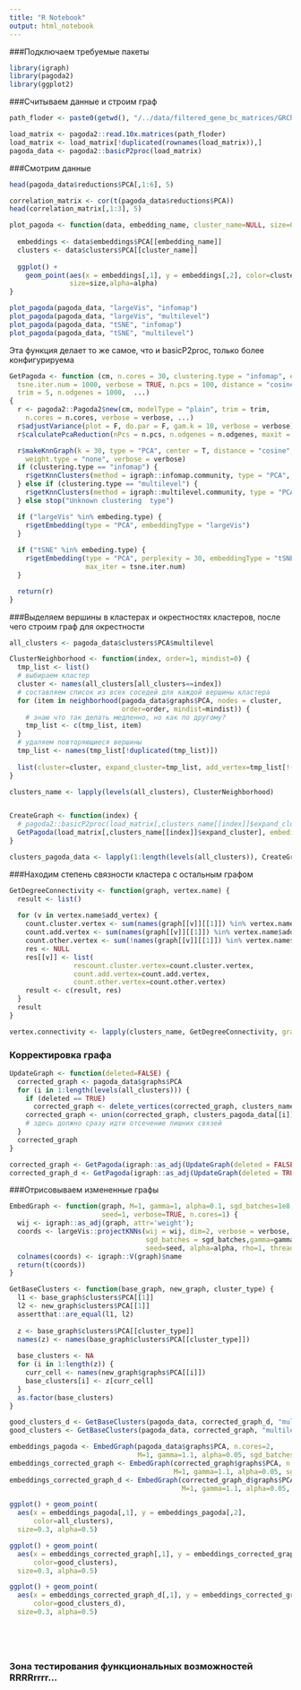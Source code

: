```yaml
---
title: "R Notebook"
output: html_notebook
---
```


###Подключаем требуемые пакеты
```r

library(igraph)
library(pagoda2)
library(ggplot2)

```

###Считываем данные и строим граф
```r

path_floder <- paste0(getwd(), "/../data/filtered_gene_bc_matrices/GRCh38")

load_matrix <- pagoda2::read.10x.matrices(path_floder)
load_matrix <- load_matrix[!duplicated(rownames(load_matrix)),]
pagoda_data <- pagoda2::basicP2proc(load_matrix)

```

###Смотрим данные
```r

head(pagoda_data$reductions$PCA[,1:6], 5)

```
```r

correlation_matrix <- cor(t(pagoda_data$reductions$PCA))
head(correlation_matrix[,1:3], 5)

```
```r

plot_pagoda <- function(data, embedding_name, cluster_name=NULL, size=0.3, alpha=0.5) {
  
  embeddings <- data$embeddings$PCA[[embedding_name]]
  clusters <- data$clusters$PCA[[cluster_name]]
  
  ggplot() + 
    geom_point(aes(x = embeddings[,1], y = embeddings[,2], color=clusters),
               size=size,alpha=alpha)
}

plot_pagoda(pagoda_data, "largeVis", "infomap")
plot_pagoda(pagoda_data, "largeVis", "multilevel")
plot_pagoda(pagoda_data, "tSNE", "infomap")
plot_pagoda(pagoda_data, "tSNE", "multilevel")

```

Эта функция делает то же самое, что и basicP2proc, только более конфигурируема
```r

GetPagoda <- function (cm, n.cores = 30, clustering.type = "infomap", embeding.type = "tSNE", 
  tsne.iter.num = 1000, verbose = TRUE, n.pcs = 100, distance = "cosine", 
  trim = 5, n.odgenes = 1000,  ...) 
{
  r <- pagoda2::Pagoda2$new(cm, modelType = "plain", trim = trim, 
    n.cores = n.cores, verbose = verbose, ...)
  r$adjustVariance(plot = F, do.par = F, gam.k = 10, verbose = verbose)
  r$calculatePcaReduction(nPcs = n.pcs, n.odgenes = n.odgenes, maxit = 1000)

  r$makeKnnGraph(k = 30, type = "PCA", center = T, distance = "cosine", 
    weight.type = "none", verbose = verbose)
  if (clustering.type == "infomap") {
    r$getKnnClusters(method = igraph::infomap.community, type = "PCA", name = "infomap")
  } else if (clustering.type == "multilevel") {
    r$getKnnClusters(method = igraph::multilevel.community, type = "PCA", name = "multilevel")
  } else stop("Unknown clustering  type")

  if ("largeVis" %in% embeding.type) {
    r$getEmbedding(type = "PCA", embeddingType = "largeVis")
  }
  
  if ("tSNE" %in% embeding.type) {
    r$getEmbedding(type = "PCA", perplexity = 30, embeddingType = "tSNE", 
                   max_iter = tsne.iter.num)
  }

  return(r)
}

```

###Выделяем вершины в кластерах и окрестностях кластеров, после чего строим граф для окрестности
```r

all_clusters <- pagoda_data$clusters$PCA$multilevel

ClusterNeighborhood <- function(index, order=1, mindist=0) {
  tmp_list <- list()
  # выбираем кластер
  cluster <- names(all_clusters[all_clusters==index])
  # составляем список из всех соседей для каждой вершины кластера
  for (item in neighborhood(pagoda_data$graphs$PCA, nodes = cluster, 
                            order=order, mindist=mindist)) {
    # знаю что так делать медленно, но как по другому?
    tmp_list <- c(tmp_list, item)
  }
  # удаляем повторяющиеся вершины
  tmp_list <- names(tmp_list[!duplicated(tmp_list)])
  
  list(cluster=cluster, expand_cluster=tmp_list, add_vertex=tmp_list[!(tmp_list %in% cluster)])
}

clusters_name <- lapply(levels(all_clusters), ClusterNeighborhood)


CreateGraph <- function(index) {
  # pagoda2::basicP2proc(load_matrix[,clusters_name[[index]]$expand_cluster])
  GetPagoda(load_matrix[,clusters_name[[index]]$expand_cluster], embeding.type = NULL)
}

clusters_pagoda_data <- lapply(1:length(levels(all_clusters)), CreateGraph)

```

###Находим степень связности кластера с остальным графом
```r

GetDegreeConnectivity <- function(graph, vertex.name) {
  result <- list()
  
  for (v in vertex.name$add_vertex) {
    count.cluster.vertex <- sum(names(graph[[v]][[1]]) %in% vertex.name$cluster)
    count.add.vertex <- sum(names(graph[[v]][[1]]) %in% vertex.name$add_vertex)
    count.other.vertex <- sum(!names(graph[[v]][[1]]) %in% vertex.name$expand_cluster)
    res <- NULL
    res[[v]] <- list(
                rescount.cluster.vertex=count.cluster.vertex,
                count.add.vertex=count.add.vertex,
                count.other.vertex=count.other.vertex)
    result <- c(result, res)
  }
  result
}

vertex.connectivity <- lapply(clusters_name, GetDegreeConnectivity, graph=pagoda_data$graphs$PCA)

```

### Корректировка графа 
```r

UpdateGraph <- function(deleted=FALSE) {
  corrected_graph <- pagoda_data$graphs$PCA
  for (i in 1:length(levels(all_clusters))) {
    if (deleted == TRUE)
      corrected_graph <- delete_vertices(corrected_graph, clusters_name[[i]]$cluster)
    corrected_graph <- union(corrected_graph, clusters_pagoda_data[[i]]$graphs$PCA)
    # здесь должно сразу идти отсечение лишних связей
  }
  corrected_graph
}

corrected_graph <- GetPagoda(igraph::as_adj(UpdateGraph(deleted = FALSE)), embeding.type = NULL)
corrected_graph_d <- GetPagoda(igraph::as_adj(UpdateGraph(deleted = TRUE)), embeding.type = NULL)

```

###Отрисовываем измененные графы
```r

EmbedGraph <- function(graph, M=1, gamma=1, alpha=0.1, sgd_batches=1e8,
                       seed=1, verbose=TRUE, n.cores=1) {
  wij <- igraph::as_adj(graph, attr='weight');
  coords <- largeVis::projectKNNs(wij = wij, dim=2, verbose = verbose,
                                  sgd_batches = sgd_batches,gamma=gamma, M=M,
                                  seed=seed, alpha=alpha, rho=1, threads=n.cores)
  colnames(coords) <- igraph::V(graph)$name
  return(t(coords))
}

```


```r

GetBaseClusters <- function(base_graph, new_graph, cluster_type) {
  l1 <- base_graph$clusters$PCA[[1]]
  l2 <- new_graph$clusters$PCA[[1]]
  assertthat::are_equal(l1, l2)
  
  z <- base_graph$clusters$PCA[[cluster_type]]
  names(z) <- names(base_graph$clusters$PCA[[cluster_type]])
  
  base_clusters <- NA
  for (i in 1:length(z)) {
    curr_cell <- names(new_graph$graphs$PCA[[i]])
    base_clusters[i] <- z[curr_cell]
  }
  as.factor(base_clusters)
}

good_clusters_d <- GetBaseClusters(pagoda_data, corrected_graph_d, "multilevel")
good_clusters <- GetBaseClusters(pagoda_data, corrected_graph, "multilevel")

```


```r
embeddings_pagoda <- EmbedGraph(pagoda_data$graphs$PCA, n.cores=2,
                                M=1, gamma=1.1, alpha=0.05, sgd_batches=1e8)
embeddings_corrected_graph <- EmbedGraph(corrected_graph$graphs$PCA, n.cores=2,
                                         M=1, gamma=1.1, alpha=0.05, sgd_batches=1e8)
embeddings_corrected_graph_d <- EmbedGraph(corrected_graph_d$graphs$PCA, n.cores=2,
                                           M=1, gamma=1.1, alpha=0.05, sgd_batches=1e8)

ggplot() + geom_point(
  aes(x = embeddings_pagoda[,1], y = embeddings_pagoda[,2],
      color=all_clusters),
  size=0.3, alpha=0.5)

ggplot() + geom_point(
  aes(x = embeddings_corrected_graph[,1], y = embeddings_corrected_graph[,2],
      color=good_clusters),
  size=0.3, alpha=0.5)

ggplot() + geom_point(
  aes(x = embeddings_corrected_graph_d[,1], y = embeddings_corrected_graph_d[,2],
      color=good_clusters_d),
  size=0.3, alpha=0.5)

```


```r

```


```r

```


```r
```


```r
```

### Зона тестирования функциональных возможностей RRRRrrrr...
```r

```
```r

```
```r

```